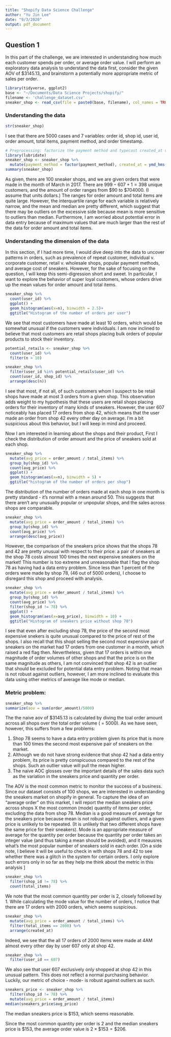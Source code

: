 ```yaml
---
title: "Shopify Data Science Challenge"
author: "Yu Jin Lee"
date: "9/3/2020"
output: pdf_document
---
```


## Question 1
In this part of the challenge, we are interested in understanding how much each customer spends per order, or average order value. I will perform an exploratory data analysis to understand the data first, consider the given AOV of $\$3145.13$, and brainstorm a potentially more appropriate metric of sales per order. 
```r
library(tidyverse, ggplot2)
base <- "~/Documents/Data Science Projects/shopify/"
filename <- 'challenge_dataset.csv'
sneaker_shop <- read_csv(file = paste0(base, filename), col_names = TRUE)
```

### Understanding the data
```r
str(sneaker_shop)
```
I see that there are 5000 cases and 7 variables: order id, shop id, user id, order amount, total items, payment method, and order timestamp.
```r
# Preprocessing: factorize the payment method and typecast created_at variable to datetime object
library(lubridate)
sneaker_shop <- sneaker_shop %>%
  mutate(payment_method = factor(payment_method), created_at = ymd_hms(created_at))
summary(sneaker_shop)
```
As given, there are 100 sneaker shops, and we are given orders that were made in the month of March in 2017. There are $999-607+1=398$ unique customers, and the amount of order ranges from $\$90$ to $\$704000$. (I assume that units dollars.) The ranges for order amount and total items are quite large. However, the interquartile range for each variable is relatively narrow, and the mean and median are pretty different, which suggest that there may be outliers on the excessive side because mean is more sensitive to outliers than median. Furthermore, I am worried about potential error in data entry because of maximum values that are much larger than the rest of the data for order amount and total items. 

### Understanding the dimension of the data
In this section, if I had more time, I would dive deep into the data to uncover patterns in orders, such as prevalence of repeat customer, individual v. corporate customer, retail v. wholesale shops, popular payment methods, and average cost of sneakers. However, for the sake of focusing on the question, I will keep this semi-digression short and sweet. In particular, I want to explore the behavior of super loyal customers, whose orders drive up the mean values for order amount and total items.
```r
sneaker_shop %>%
  count(user_id) %>%
  ggplot() + 
  geom_histogram(aes(x=n), binwidth = 2.5)+ 
  ggtitle("Histogram of the number of orders per user")
```
We see that most customers have made at least 10 orders, which would be somewhat unusual if the customers were individuals. I am now inclined to believe that most customers are retail shops placing bulk orders of popular products to stock their inventory. 
```r
potential_retails <- sneaker_shop %>%
  count(user_id) %>%
  filter(n > 10)

sneaker_shop %>%
  filter(user_id %in% potential_retails$user_id) %>%
  count(user_id, shop_id) %>%
  arrange(desc(n))
```
I see that most, if not all, of such customers whom I suspect to be retail shops have made at most 3 orders from a given shop. This observation adds weight to my hypothesis that these users are retail shops placing orders for their inventory of many kinds of sneakers. However, the user 607 noticeably has placed 17 orders from shop 42, which means that the user made an order from shop 42 every other day on average. I'm a bit suspicious about this behavior, but I will keep in mind and proceed. 


Now I am interested in learning about the shops and their product, First I check the distribution of order amount and the price of sneakers sold at each shop. 
```r
sneaker_shop %>%
  mutate(avg_price = order_amount / total_items) %>%
  group_by(shop_id) %>%
  count(avg_price) %>%
  ggplot() + 
  geom_histogram(aes(x=n), binwidth = 5) + 
  ggtitle("histogram of the number of orders per shop")
```
The distribution of the number of orders made at each shop in one month is pretty standard - it's normal with a mean around 50. This suggests that there aren't any unusually popular or unpopular shops, and the sales across shops are comparable. 
```r
sneaker_shop %>%
  mutate(avg_price = order_amount / total_items) %>%
  group_by(shop_id) %>%
  count(avg_price) %>%
  arrange(desc(avg_price))
```
However, tbe comparison of the sneakers price shows that the shops 78 and 42 are pretty unusual with respect to their price: a pair of sneakers at the shop 78 costs almost 100 times the next expensive sneakers on the market! 
This number is too extreme and unreasonable that I flag the shop 78 as having had a data entry problem. Since less than 1 percent of the orders were made by shop 78, (46 out of 5000 orders), I choose to disregard this shop and proceed with analysis. 
```r
sneaker_shop %>%
  mutate(avg_price = order_amount / total_items) %>%
  group_by(shop_id) %>%
  count(avg_price) %>% 
  filter(shop_id != 78) %>%
  ggplot() +
  geom_histogram(aes(x=avg_price), binwidth = 10) + 
  ggtitle("Histogram of sneakers price without shop 78")
```
I see that even after excluding shop 78, the price of the second most expensive snekers is quite unusual compared to the price of rest of the shops. I also recall that this shopt selling the second most expensive pair of sneakers on the market had 17 orders from one customer in a month, which raised a red flag then. Nevertheless, given that 17 orders is within one magnitude of order volumes of other shops and that the price is on the same magnitude as others, I am not convinced that shop 42 is an outlier that should be excluded for potential data entry problem. Noting that mean is not robust against outliers, however, I am more inclined to evaluate this data using other metrics of average like mode or median. 

### Metric problem:

```r
sneaker_shop %>%
summarize(aov = sum(order_amount)/5000)
```
The the naive aov of $\$3145.13$ is calculated by diving the toal order amount across all shops over the total order volume ( = 5000). As we have seen, however, this suffers from a few problems: 

1. Shop 78 seems to have a data entry problem given its price that is more than 100 times the second most expensive pair of sneakers on the market. 
2. Although we do not have strong evidence that shop 42 had a data entry problem, its price is pretty conspicuous compared to the rest of the shops. Such an outlier value will pull the mean higher. 
3. The naive AOC glosses over the important details of the sales data such as the variation in the sneakers price and quantity per order. 

The AOV is the most common metric to monitor the success of a business. Since our dataset consists of 100 shops, we are interested in understanding the sneakers market on shopify in general. To capture the idea of an "average order" on this market, I will report the median sneakers price across shops X the most common (mode) quantity of items per order, excluding the data from shop 78. Median is a good measure of average for the sneakers price because mean is not robust against outliers, and a given price is unlikely to be repeated. (It is unlikely that two different shops have the same price for their sneakers). Mode is an appropriate measure of average for the quantity per order because the quantity per order takes an integer value (and thus taking a mean should be avoided), and it meausres what's the most popular number of sneakers sold in each order. 
[On a side note, I believe it will be useful to check in with shops 78 and 42 to see whether there was a glitch in the system for certain orders. I only explore such errors only in so far as they help me think about the metric in this analysis ]

```r
sneaker_shop %>%
  filter(shop_id != 78) %>%
  count(total_items)
```

We note that the most common quantity per order is 2, closely folloewd by 1. While calculating the mode value for the number of orders, I notice that there are 17 orders with 2000 orders, which seems suspicious. 
```r
sneaker_shop %>%
  mutate(avg_price = order_amount / total_items) %>%
  filter(total_items == 2000) %>%
  arrange(created_at)
```
Indeed, we see that the all 17 orders of 2000 items were made at 4AM almost every other day by user 607 only at shop 42. 

```r
sneaker_shop %>%
  filter(user_id == 607)
```
We also see that user 607 exclusively only shopped at shop 42 in this unusual pattern. This does not reflect a normal purchasing behavior. Luckily, our metric of choice - mode- is robust against outliers as such. 

```r
sneakers_price <- sneaker_shop %>%
  filter(shop_id != 78) %>%
  mutate(avg_price = order_amount / total_items)
median(sneakers_price$avg_price)
```
The median sneakers price is $\$153$, which seems reasonable. 

Since the most common quantity per order is 2 and the median sneakers price is $\$153$, the average order value is $2 \times \$153 = \$206$. 
